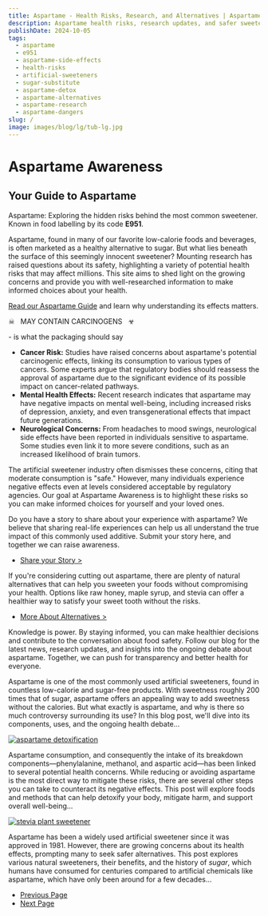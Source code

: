```yaml
---
title: Aspartame - Health Risks, Research, and Alternatives | Aspartame Awareness
description: Aspartame health risks, research updates, and safer sweetener alternatives from Aspartame Awareness to help you make informed choices.
publishDate: 2024-10-05
tags:
  - aspartame
  - e951
  - aspartame-side-effects
  - health-risks
  - artificial-sweeteners
  - sugar-substitute
  - aspartame-detox
  - aspartame-alternatives
  - aspartame-research
  - aspartame-dangers
slug: /
image: images/blog/lg/tub-lg.jpg
---
```


# Aspartame Awareness

## Your Guide to Aspartame

Aspartame: Exploring the hidden risks behind the most common sweetener. Known in food labelling by its code **E951**.

Aspartame, found in many of our favorite low-calorie foods and beverages, is often marketed as a healthy alternative to sugar. But what lies beneath the surface of this seemingly innocent sweetener? Mounting research has raised questions about its safety, highlighting a variety of potential health risks that may affect millions. This site aims to shed light on the growing concerns and provide you with well-researched information to make informed choices about your health.

[Read our Aspartame Guide](/aspartame) and learn why understanding its effects matters.

☠   MAY CONTAIN CARCINOGENS   ☣

\- is what the packaging should say

*   **Cancer Risk:** Studies have raised concerns about aspartame's potential carcinogenic effects, linking its consumption to various types of cancers. Some experts argue that regulatory bodies should reassess the approval of aspartame due to the significant evidence of its possible impact on cancer-related pathways.
*   **Mental Health Effects:** Recent research indicates that aspartame may have negative impacts on mental well-being, including increased risks of depression, anxiety, and even transgenerational effects that impact future generations.
*   **Neurological Concerns:** From headaches to mood swings, neurological side effects have been reported in individuals sensitive to aspartame. Some studies even link it to more severe conditions, such as an increased likelihood of brain tumors.

The artificial sweetener industry often dismisses these concerns, citing that moderate consumption is "safe." However, many individuals experience negative effects even at levels considered acceptable by regulatory agencies. Our goal at Aspartame Awareness is to highlight these risks so you can make informed choices for yourself and your loved ones.

Do you have a story to share about your experience with aspartame? We believe that sharing real-life experiences can help us all understand the true impact of this commonly used additive. Submit your story here, and together we can raise awareness.

*   [Share your Story >](/get-involved)

If you're considering cutting out aspartame, there are plenty of natural alternatives that can help you sweeten your foods without compromising your health. Options like raw honey, maple syrup, and stevia can offer a healthier way to satisfy your sweet tooth without the risks.

*   [More About Alternatives >](/blogs/alternatives)

Knowledge is power. By staying informed, you can make healthier decisions and contribute to the conversation about food safety. Follow our blog for the latest news, research updates, and insights into the ongoing debate about aspartame. Together, we can push for transparency and better health for everyone.

[](/blog/aspartame)

Aspartame is one of the most commonly used artificial sweeteners, found in countless low-calorie and sugar-free products. With sweetness roughly 200 times that of sugar, aspartame offers an appealing way to add sweetness without the calories. But what exactly is aspartame, and why is there so much controversy surrounding its use? In this blog post, we'll dive into its components, uses, and the ongoing health debate...

[![aspartame detoxification](images/blog/lg/lemon-lg.jpg)](/blog/detox)

Aspartame consumption, and consequently the intake of its breakdown components—phenylalanine, methanol, and aspartic acid—has been linked to several potential health concerns. While reducing or avoiding aspartame is the most direct way to mitigate these risks, there are several other steps you can take to counteract its negative effects. This post will explore foods and methods that can help detoxify your body, mitigate harm, and support overall well-being...

[![stevia plant sweetener](images/blog/lg/stevia-lg.jpg)](/blog/alternatives)

Aspartame has been a widely used artificial sweetener since it was approved in 1981. However, there are growing concerns about its health effects, prompting many to seek safer alternatives. This post explores various natural sweeteners, their benefits, and the history of _sugar_, which humans have consumed for centuries compared to artificial chemicals like aspartame, which have only been around for a few decades...

*   [Previous Page](#)
*   [Next Page](#)

